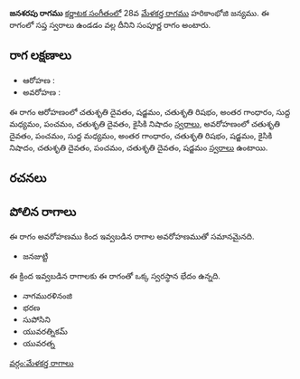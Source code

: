 {{Infobox ragam
	| name          	= జనశరపు
	| synonym	    	= 
	| mela          	= 
	| chakra        	= 
	| janaka        	= 
	| type          	= సంపూర్ణ
	| arohanam      	= {{svaraC|D2|S|R2|G3|M1|P|D2|N2}} 
	| avarohanam    	= {{svaraC|D2|P|M1|G3|R2|S|N2|D2|P|D2|S}}
	| jeeva         	=
	| chhaya        	=
	| nyasa         	=
	| vishesha      	= 
	| equivalent  		= 
}}
{{కర్ణాటక సంగీత రాగాలు}}
'''జనశరపు రాగము''' [[కర్ణాటక సంగీతం]]లో 28వ [[మేళకర్త రాగము]] హరికాంభోజి జన్యము.  ఈ రాగంలో సప్త స్వరాలు ఉండడం వల్ల దీనిని సంపూర్ణ రాగం అంటారు.


==రాగ లక్షణాలు==


* ఆరోహణ : {{svaraC|D2|S|R2|G3|M1|P|D2|N2}} 
* అవరోహణ : {{svaraC|D2|P|M1|G3|R2|S|N2|D2|P|D2|S}}

ఈ రాగం ఆరోహణంలో చతుశృతి దైవతం, షడ్జమం, చతుశృతి రిషభం, అంతర గాంధారం, సుద్ద మధ్యమం, పంచమం, చతుశృతి దైవతం, కైసికి నిషాదం [[స్వరాలు]], అవరోహణంలో చతుశృతి దైవతం, పంచమం, సుద్ద మధ్యమం, అంతర గాంధారం, చతుశృతి రిషభం, షడ్జమం, కైసికి నిషాదం, చతుశృతి దైవతం, పంచమం, చతుశృతి దైవతం, షడ్జమం [[స్వరాలు]] ఉంటాయి.

==రచనలు==



==పోలిన రాగాలు==
ఈ రాగం అవరోహణము కింద ఇవ్వబడిన రాగాల అవరోహణముతో సమానమైనది.
* జనజుట్టి

ఈ క్రింద ఇవ్వబడిన రాగాలకు ఈ రాగంతో ఒక్క స్వరస్థాన భేదం ఉన్నది.
* నాగమురళినంజి
* భరణ
* సుపోసిని
* యువరత్నికమ్
* యువరత్న



[[వర్గం:మేళకర్త రాగాలు]]